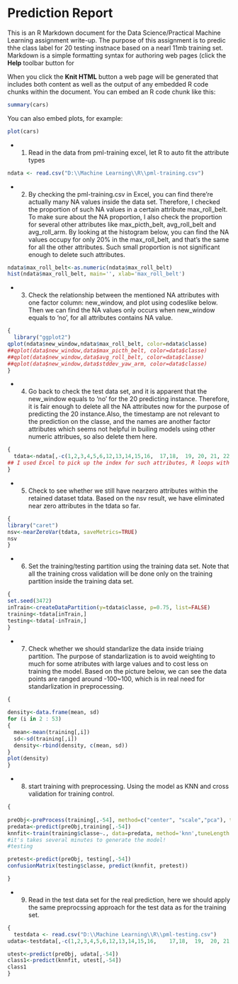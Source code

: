 Prediction Report
========================================================

This is an R Markdown document for the Data Science/Practical Machine Learning assignment write-up. The purpose of this assignment is to predic thhe class label for 20 testing instnace based on a nearl 11mb training set.
Markdown is a simple formatting syntax for authoring web pages (click the **Help** toolbar button for

When you click the **Knit HTML** button a web page will be generated that includes both content as well as the output of any embedded R code chunks within the document. You can embed an R code chunk like this:

```r
summary(cars)
```

You can also embed plots, for example:

```r
plot(cars)
```

- 1. Read in the data from pml-training excel, let R to auto fit the attribute types

```r
ndata <- read.csv("D:\\Machine Learning\\R\\pml-training.csv")
```

- 2. By checking the pml-training.csv in Excel, you can find there're actually many NA values inside the data set. Therefore, I checked the proportion of such NA values in a certain attribute max_roll_belt. To make sure about the NA proportion, I also check the  proportion for several other attributes like max_picth_belt, avg_roll_belt and avg_roll_arm. By looking at the histogram below, you can find the NA values occupy for only 20% in the max_roll_belt, and that's the same for all the other attributes. Such small proportion is not significant enough to delete such attributes.
```r
ndata$max_roll_belt<-as.numeric(ndata$max_roll_belt)
hist(ndata$max_roll_belt, main='', xlab='max_roll_belt')
```
- 3. Check the relationship between the mentioned NA attributes with one factor column: new_window, and plot using codeslike below. Then we can find the NA values only occurs when new_window equals to 'no', for all attributes contains NA value.  
```r
{
  library("ggplot2")
qplot(ndata$new_window,ndata$max_roll_belt, color=ndata$classe)
##qplot(data$new_window,data$max_picth_belt, color=data$classe)
##qplot(data$new_window,data$avg_roll_belt, color=data$classe)
##qplot(data$new_window,data$stddev_yaw_arm, color=data$classe)
}
```    
- 4. Go back to check the test data set, and it is apparent that the new_window equals to 'no' for the 20 predicting instance. Therefore, it is fair enough to delete all the NA attributes now for the purpose of predicting the 20 instance.Also, the timestamp are not relevant to the prediction on the classe, and the names are another factor attributes which seems not helpful in builing models using other numeric attribues, so also delete them here.
```r
{
  tdata<-ndata[,-c(1,2,3,4,5,6,12,13,14,15,16,  17,18,	19,	20,	21,	22,	23,	24,	25,	26,	27,	28,	29,	30,	31,	32,	33,	34,	35,	36,	50,	51,	52,	53,	54,	55,	56,	57,	58,	59,	69,	70,	71,	72,	73,	74,	75,	76,	77,	78,	79,	80,	81,	82,	83,	87,	88,	89,	90,	91,	92,	93,	94,	95,	96,	97,	98,	99,	100,	101,	103,	104,	105,	106,	107,	108,	109,	110,	111,	112,	125,	126,	127,	128,	129,	130,	131,	132,	133,	134,	135,	136,	137,	138,	139,	141,	142,	143,	144,	145,	146,	147,	148,	149,	150)]
## I used Excel to pick up the index for such attributes, R loops with if conditions make be a easier approach.
}
```
- 5. Check to see whether we still have nearzero attributes within the retained dataset tdata. Based on the nsv result, we have eliminated near zero attributes in the tdata so far.
```r
{
library("caret")
nsv<-nearZeroVar(tdata, saveMetrics=TRUE)
nsv
}
```
- 6. Set the training/testing partition using the training data set. Note that all the training cross validation will be done only on the training partition inside the training data set.
```r
{
set.seed(3472)
inTrain<-createDataPartition(y=tdata$classe, p=0.75, list=FALSE)
training<-tdata[inTrain,]
testing<-tdata[-inTrain,]
}
```
- 7. Check whether we should standarlize the data inside triaing partition. The purpose of standarlization is to avoid weighting to much for some atributes with large values and to cost less on training the model. Based on the picture below, we can see the data points are ranged around -100~100, which is in real need for standarlization in preprocessing.
```r
{
  
density<-data.frame(mean, sd)
for (i in 2 : 53)
{ 
  mean<-mean(training[,i])
  sd<-sd(training[,i])
  density<-rbind(density, c(mean, sd))
}
plot(density)
}
```
- 8. start training with preprocessing. Using the model as KNN and cross validation for training control.
```r
{
  
preObj<-preProcess(training[,-54], method=c("center", "scale","pca"), thresh=0.9)
predata<-predict(preObj,training[,-54])
knnfit<-train(training$classe~., data=predata, method='knn',tuneLength = 9,trControl = trainControl(method = "cv"))
#it's takes several minutes to generate the model!
#testing

pretest<-predict(preObj, testing[,-54])
confusionMatrix(testing$classe, predict(knnfit, pretest))

}
```
- 9. Read in the test data set for the real prediction, here we should apply the same preprocssing approach for the test data as for the training set.
```r
{
  testdata <- read.csv("D:\\Machine Learning\\R\\pml-testing.csv")
udata<-testdata[,-c(1,2,3,4,5,6,12,13,14,15,16,    17,18,  19,  20,	21,	22,	23,	24,	25,	26,	27,	28,	29,	30,	31,	32,	33,	34,	35,	36,	50,	51,	52,	53,	54,	55,	56,	57,	58,	59,	69,	70,	71,	72,	73,	74,	75,	76,	77,	78,	79,	80,	81,	82,	83,	87,	88,	89,	90,	91,	92,	93,	94,	95,	96,	97,	98,	99,	100,	101,	103,	104,	105,	106,	107,	108,	109,	110,	111,	112,	125,	126,	127,	128,	129,	130,	131,	132,	133,	134,	135,	136,	137,	138,	139,	141,	142,	143,	144,	145,	146,	147,	148,	149,	150)]

utest<-predict(preObj, udata[,-54])
class1<-predict(knnfit, utest[,-54])
class1
}
```

